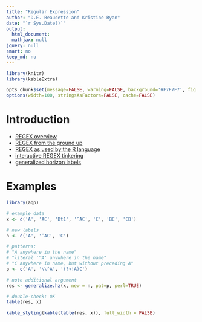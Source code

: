 ```yaml
---
title: "Regular Expression"
author: "D.E. Beaudette and Kristine Ryan"
date: "`r Sys.Date()`"
output:
  html_document:
  mathjax: null
jquery: null
smart: no
keep_md: no
---
```

  
```r
library(knitr)
library(kableExtra)

opts_chunk$set(message=FALSE, warning=FALSE, background='#F7F7F7', fig.retina=2, dev='png', tidy=FALSE, verbose=FALSE, cache = FALSE)
options(width=100, stringsAsFactors=FALSE, cache=FALSE)
```

# Introduction

   * [REGEX overview](http://en.wikipedia.org/wiki/Regular_expression)
   * [REGEX from the ground up](https://www.regular-expressions.info)
   * [REGEX as used by the R language](https://www.regular-expressions.info/rlanguage.html)
   * [interactive REGEX tinkering](https://regexr.com/)
   * [generalized horizon labels](http://ncss-tech.github.io/AQP/aqp/gen-hz-assignment.html)


# Examples

```r
library(aqp)

# example data
x <- c('A', 'AC', 'Bt1', '^AC', 'C', 'BC', 'CB')

# new labels
n <- c('A', '^AC', 'C')

# patterns:
# "A anywhere in the name"
# "literal '^A' anywhere in the name"
# "C anywhere in name, but without preceding A"
p <- c('A', '\\^A', '(?<!A)C')

# note additional argument
res <- generalize.hz(x, new = n, pat=p, perl=TRUE)

# double-check: OK
table(res, x)
```

```r
kable_styling(kable(table(res, x)), full_width = FALSE)
```
